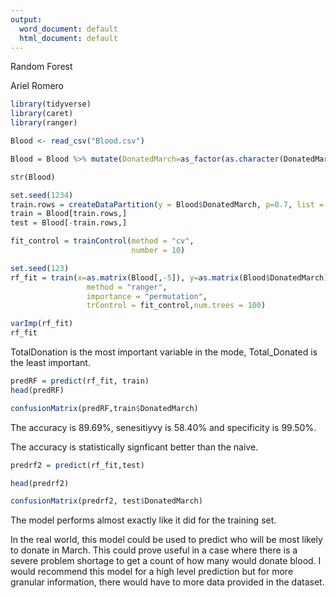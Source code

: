 ---
output:
  word_document: default
  html_document: default
---

Random Forest

Ariel Romero

```{r}
library(tidyverse)
library(caret)
library(ranger)
```

```{r}
Blood <- read_csv("Blood.csv")

Blood = Blood %>% mutate(DonatedMarch=as_factor(as.character(DonatedMarch))) %>% mutate(DonatedMarch = fct_recode(DonatedMarch, "No" = "0", "Yes" = "1"))

str(Blood)
```

```{r}
set.seed(1234)
train.rows = createDataPartition(y = Blood$DonatedMarch, p=0.7, list = FALSE)
train = Blood[train.rows,] 
test = Blood[-train.rows,]
```

```{r}
fit_control = trainControl(method = "cv",  
                           number = 10) 

set.seed(123)  
rf_fit = train(x=as.matrix(Blood[,-5]), y=as.matrix(Blood$DonatedMarch),
                 method = "ranger", 
                 importance = "permutation",
                 trControl = fit_control,num.trees = 100)
```

```{r}
varImp(rf_fit)
rf_fit
```

TotalDonation is the most important variable in the mode, Total_Donated is the least important. 

```{r}
predRF = predict(rf_fit, train)
head(predRF)
```

```{r}
confusionMatrix(predRF,train$DonatedMarch)
```

The accuracy is 89.69%, senesitiyvy is 58.40% and specificity is 99.50%. 

The accuracy is statistically signficant better than the naive. 

```{r}
predrf2 = predict(rf_fit,test)

head(predrf2)

confusionMatrix(predrf2, test$DonatedMarch)
```

The model performs almost exactly like it did for the training set. 

In the real world, this model could be used to predict who will be most likely to donate in March. This could prove useful in a case where there is a severe problem shortage to get a count of how many would donate blood. I would recommend this model for a high level prediction but for more granular information, there would have to more data provided in the dataset. 